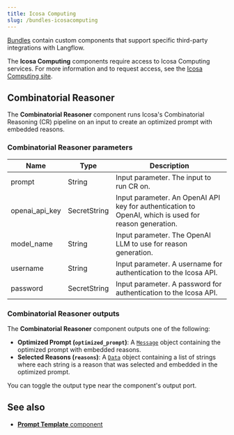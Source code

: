 ```yaml
---
title: Icosa Computing
slug: /bundles-icosacomputing
---
```



[Bundles](/components-bundle-components) contain custom components that support specific third-party integrations with Langflow.

The **Icosa Computing** components require access to Icosa Computing services.
For more information and to request access, see the [Icosa Computing site](https://www.icosacomputing.com/).

## Combinatorial Reasoner

The **Combinatorial Reasoner** component runs Icosa's Combinatorial Reasoning (CR) pipeline on an input to create an optimized prompt with embedded reasons.

### Combinatorial Reasoner parameters

| Name | Type | Description |
|------|------|-------------|
| prompt | String | Input parameter. The input to run CR on. |
| openai_api_key | SecretString | Input parameter. An OpenAI API key for authentication to OpenAI, which is used for reason generation. |
| model_name | String | Input parameter. The OpenAI LLM to use for reason generation. |
| username | String | Input parameter. A username for authentication to the Icosa API. |
| password | SecretString | Input parameter. A password for authentication to the Icosa API. |

### Combinatorial Reasoner outputs

The **Combinatorial Reasoner** component outputs one of the following:

* **Optimized Prompt (`optimized_prompt`)**: A [`Message`](/data-types#message) object containing the optimized prompt with embedded reasons.
* **Selected Reasons (`reasons`)**: A [`Data`](/data-types#data) object containing a list of strings where each string is a reason that was selected and embedded in the optimized prompt.

You can toggle the output type near the component's output port.

## See also

* [**Prompt Template** component](/components-prompts)